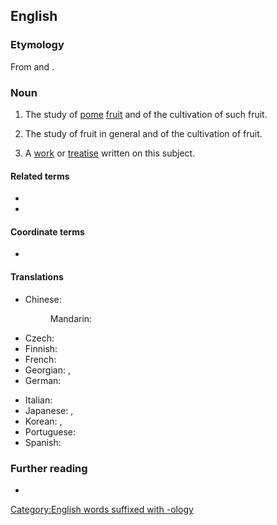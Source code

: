 ==English==

===Etymology===
From {{der|en|la|pōmum||fruit}} and {{m|en|-ology}}.

===Noun===
{{en-noun|-|+}}

# {{lb|en|botany}} The study of [[pome]] [[fruit]] and of the cultivation of such fruit.
# {{lb|en|botany}} The study of fruit in general and of the cultivation of fruit.
# A [[work]] or [[treatise]] written on this subject.

====Related terms====
* {{l|en|pomological}}
* {{l|en|pomologist}}

====Coordinate terms====
* {{l|en|fruticulture}}

====Translations====
{{trans-top}}
* Chinese:
*: Mandarin: {{t+|cmn|果樹學|tr=guǒshùxué}}
* Czech: {{t+|cs|pomologie|f}}
* Finnish: {{t|fi|pomologia}}
* French: {{t+|fr|pomologie}}
* Georgian: {{t|ka|ჯიშთმცოდნეობა}}, {{t|ka|პომოლოგია}}
* German: {{t+|de|Pomologie|f}}
{{trans-mid}}
* Italian: {{t|it|pomologia}}
* Japanese: {{t|ja|果実学|tr=kajitsugaku}}, {{t|ja|果樹園芸学|tr=kajuengeigaku}}
* Korean: {{t|ko|과실학 (果實學)}}, {{t|ko|과수 원예학 (果樹園藝學)}}
* Portuguese: {{t|pt|pomologia}}
* Spanish: {{t|es|pomologia}}
{{trans-bottom}}

===Further reading===
* {{pedia}}

[[Category:English words suffixed with -ology]]
